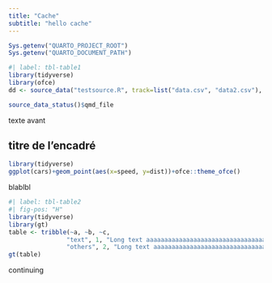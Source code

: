 ```yaml
---
title: "Cache"
subtitle: "hello cache"
---
```


```r
Sys.getenv("QUARTO_PROJECT_ROOT")
Sys.getenv("QUARTO_DOCUMENT_PATH")

```


```r
#| label: tbl-table1
library(tidyverse)
library(ofce)
dd <- source_data("testsource.R", track=list("data.csv", "data2.csv"), quiet = FALSE)

source_data_status()$qmd_file
```

texte avant

::: {.callout-tip collapse="true" icon="false"}
## titre de l'encadré

```r
library(tidyverse)
ggplot(cars)+geom_point(aes(x=speed, y=dist))+ofce::theme_ofce()

```

blablbl

```r
#| label: tbl-table2
#| fig-pos: "H"
library(tidyverse)
library(gt)
table <- tribble(~a, ~b, ~c,
                "text", 1, "Long text aaaaaaaaaaaaaaaaaaaaaaaaaaaaaaaaaaaaargh",
                "others", 2, "Long text aaaaaaaaaaaaaaaaaaaaaaaaaaaaaaaaaaaaargh") 
gt(table)
```
:::

continuing
